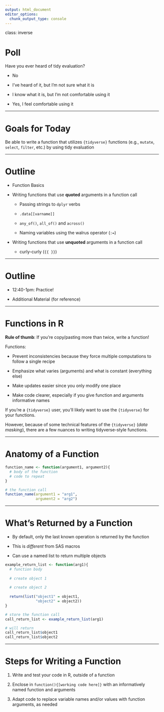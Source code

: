 ```yaml
---
output: html_document
editor_options: 
  chunk_output_type: console
---
```

class: inverse

# Poll

Have you ever heard of tidy evaluation?

* No

* I've heard of it, but I'm not sure what it is

* I know what it is, but I'm not comfortable using it

* Yes, I feel comfortable using it

---

# Goals for Today

Be able to write a function that utilizes `{tidyverse}` functions (e.g., 
`mutate`, `select`, `filter`, etc.) by using tidy evaluation

---

# Outline 

* Function Basics

* Writing functions that use **quoted** arguments in a function call

    - Passing strings to `dplyr` verbs
  
    - `.data[[varname]]`

    - `any_of()`, `all_of()` and `across()`

    - Naming variables using the walrus operator (`:=`)

* Writing functions that use **unquoted** arguments in a function call

    -  curly-curly (`{{ }}`)

---

# Outline
  
* 12:40-1pm: Practice!

* Additional Material (for reference)

---

# Functions in R

**Rule of thumb**: If you're copy/pasting more than twice, write a function!

Functions:

* Prevent inconsistencies because they force multiple computations to follow a
single recipe

* Emphasize what varies (arguments) and what is constant (everything else)

* Make updates easier since you only modify one place

* Make code clearer, especially if you give function and arguments informative names

If you're a `{tidyverse}` user, you'll likely want to use the `{tidyverse}` for
your functions.

However, because of some technical features of the `{tidyverse}` (*data masking*),
there are a few nuances to writing tidyverse-style functions. 

---

# Anatomy of a Function

```r
function_name <- function(argument1, argument2){
  # body of the function
  # code to repeat
}

# the function call
function_name(argument1 = "arg1",
              argument2 = "arg2")
```

---

# What's Returned by a Function

* By default, only the last known operation is returned by the function

* This is *different* from SAS macros

* Can use a named list to return multiple objects

```r
example_return_list <- function(arg1){
  # function body
  
  # create object 1
  
  # create object 2
  
  return(list("object1" = object1,
              "object2" = object2))
}

# store the function call 
call_return_list <- example_return_list(arg1)

# will return
call_return_list$object1
call_return_list$object2
```

---

# Steps for Writing a Function

1. Write and test your code in R, outside of a function

2. Enclose in `function(){[working code here]}` with an informatively named 
function and arguments

3. Adapt code to replace variable names and/or values with function arguments,
as needed

